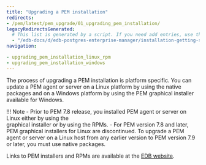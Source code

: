 ```yaml
---
title: "Upgrading a PEM installation"
redirects:
- /pem/latest/pem_upgrade/01_upgrading_pem_installation/
legacyRedirectsGenerated:
  # This list is generated by a script. If you need add entries, use the `legacyRedirects` key.
  - "/edb-docs/d/edb-postgres-enterprise-manager/installation-getting-started/upgrade-migration-guide/8.0/upgrading_pem_installation.html"
navigation:

- upgrading_pem_installation_linux_rpm
- upgrading_pem_installation_windows
---
```


The process of upgrading a PEM installation is platform specific. You can update a PEM agent or server on a Linux platform by using the native packages and on a Windows platform by using the PEM graphical installer available for Windows. 

!!! Note
    - Prior to PEM 7.8 release, you installed PEM agent or server on Linux either by using the     
      graphical installer or by using the RPMs. 
    - For PEM version 7.8 and later, PEM graphical installers for Linux are discontinued. To upgrade a 
      PEM agent or server on a Linux host from any earlier version to PEM version 7.9 or later, you must use native packages.

Links to PEM installers and RPMs are available at the [EDB website](https://www.enterprisedb.com/downloads/edb-postgres-enterprise-manager).
